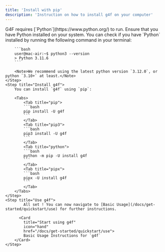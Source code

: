 ```yaml
---
title: 'Install with pip'
description: 'Instruction on how to install g4f on your computer'
---
```


<Steps titleSize="h3">
    <Step title="Install Python & pip">
        G4F requires [`Python`](https://www.python.org/) to run. Ensure that you have Python installed on your system.
        You can check if you have `Python` installed by running the following command in your terminal:

        ```bash
        user@mac-air:~$ python3 --version
        > Python 3.11.6
        ```

        <Note>We recommend using the latest python version `3.12.0`, or python `3.10+` at least.</Note>
    </Step>
    <Step title="Install g4f">
        You can install `g4f` using `pip`:

        <Tabs>
            <Tab title="pip">
            ```bash
            pip install -U g4f
            ```
            </Tab>
            <Tab title="pip3">
            ```bash
            pip3 install -U g4f
            ```
            </Tab>
            <Tab title="python">
            ```bash
            python -m pip -U install g4f
            ```
            </Tab>
            <Tab title="pipx">
            ```bash
            pipx -U install g4f
            ```
            </Tab>
        </Tabs>
    </Step>
    <Step title="Use g4f">
            All set ! You can now navigate to [Basic Usage](/docs/get-started/quickstart/use) for further instructions.

          <Card
            title="Start using g4f"
            icon="hand"
            href="/docs/get-started/quickstart/use">
            Basic Usage Instructions for `g4f`
        </Card>
    </Step>
</Steps>